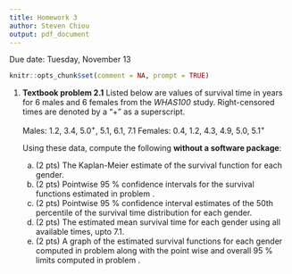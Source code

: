 ```yaml
---
title: Homework 3
author: Steven Chiou
output: pdf_document
---
```


\centering Due date: Tuesday, November 13

```R
knitr::opts_chunk$set(comment = NA, prompt = TRUE)
```
1. **Textbook problem 2.1** Listed below are values of survival time in  years for 6 males and 6 females from the *WHAS100* study.
   Right-censored times are denoted by a "+" as a superscript. \label{text2.1}

      \flushleft Males: 1.2, 3.4, $5.0^+$, 5.1, 6.1, 7.1 
      \flushleft Females: 0.4, 1.2, 4.3, 4.9, 5.0, $5.1^+$

      \flushleft Using these data, compute the following **without a software package**:

    a. (2 pts) The Kaplan-Meier estimate of the survival function for each gender. \label{km-whas}
    b. (2 pts) Pointwise 95 \% confidence intervals for the survival functions estimated in problem \eqref{km-whas}. \label{km-whas2}
    c. (2 pts) Pointwise 95 \% confidence interval estimates of the 50th percentile of the survival time distribution for each gender. 
    d. (2 pts) The estimated mean survival time for each gender using all available times, upto 7.1.
    e. (2 pts) A graph of the estimated survival functions for each gender computed in problem \eqref{km-whas} along with the point wise and overall 95 \% limits computed in problem \eqref{km-whas2}.

